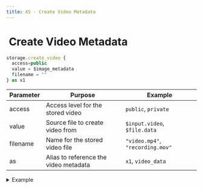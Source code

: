 ```yaml
---
title: XS - Create Video Metadata
---
```


# <img src="../assets/docuBadge (11).png" alt="" data-size="line"> Create Video Metadata <a href="#xs-createvideo" id="xs-createvideo"></a>

```javascript
storage.create_video {
  access=public 
  value = $image_metadata
  filename = ""
} as x1
```

| Parameter | Purpose                               | Example                          |
| --------- | ------------------------------------- | -------------------------------- |
| access    | Access level for the stored video     | `public`, `private`              |
| value     | Source file to create video from      | `$input.video`, `$file.data`     |
| filename  | Name for the stored video file        | `"video.mp4"`, `"recording.mov"` |
| as        | Alias to reference the video metadata | `x1`, `video_data`               |

<details>

<summary>Example</summary>

```javascript
storage.create_video access=public {
  value = $input.video_upload
  filename = "video_"|add:$timestamp|add:".mp4"
} as uploaded_video
```

* Creates metadata for a video file

</details>
